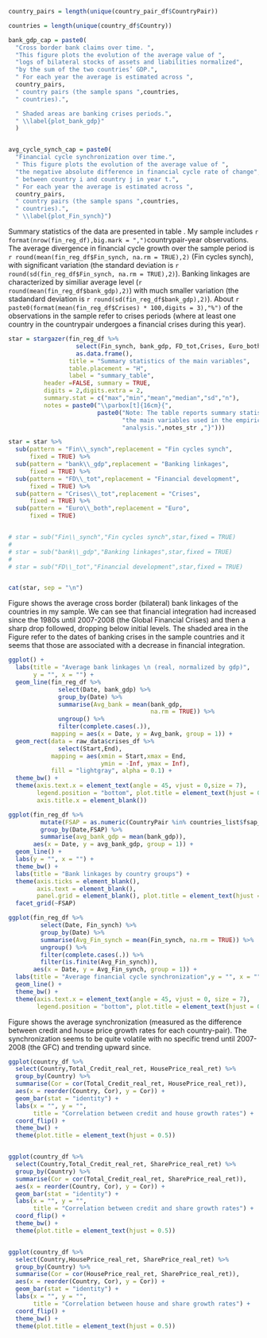 
```r

country_pairs = length(unique(country_pair_df$CountryPair))

countries = length(unique(country_df$Country))

bank_gdp_cap = paste0(
  "Cross border bank claims over time. ",
  "This figure plots the evolution of the average value of ",
  "logs of bilateral stocks of assets and liabilities normalized",
  "by the sum of the two countries’ GDP.",
  " For each year the average is estimated across ",
  country_pairs,
  " country pairs (the sample spans ",countries,
  " countries).",

  " Shaded areas are banking crises periods.",
  " \\label{plot_bank_gdp}"
  )


avg_cycle_synch_cap = paste0(
  "Financial cycle synchronization over time.",
  " This figure plots the evolution of the average value of ",
  "the negative absolute difference in financial cycle rate of change",
  " between country i and country j in year t.",
  " For each year the average is estimated across ",
  country_pairs,
  " country pairs (the sample spans ",countries,
  " countries).",
  " \\label{plot_Fin_synch}")

```


Summary statistics of the data are presented in table \ref{summary_table}.
My sample includes `r format(nrow(fin_reg_df),big.mark = ",")`countrypair-year observations. The average divergence in financial cycle growth over the sample period is `r round(mean(fin_reg_df$Fin_synch, na.rm = TRUE),2)` (Fin cycles synch), with significant variation (the standard deviation is `r round(sd(fin_reg_df$Fin_synch, na.rm = TRUE),2)`). Banking linkages are characterized by similiar average level (`r round(mean(fin_reg_df$bank_gdp),2)`) with much smaller variation (the stadandard deviation is `r round(sd(fin_reg_df$bank_gdp),2)`).
About `r paste0(format(mean(fin_reg_df$Crises) * 100,digits = 3),"%")` of the observations in the sample refer to crises periods (where at least one country in the countrypair undergoes a financial crises during this year).

```r

star = stargazer(fin_reg_df %>% 
                   select(Fin_synch, bank_gdp, FD_tot,Crises, Euro_both) %>% 
                   as.data.frame(),
                 title = "Summary statistics of the main variables",
                 table.placement = "H",
                 label = "summary_table",
          header =FALSE, summary = TRUE,
          digits = 2,digits.extra = 2,
          summary.stat = c("max","min","mean","median","sd","n"),
          notes = paste0("\\parbox[t]{16cm}{",
                         paste0("Note: The table reports summary statistics of ",
                                "the main variables used in the empirical ",
                                "analysis.",notes_str ,"}")))

star = star %>% 
  sub(pattern = "Fin\\_synch",replacement = "Fin cycles synch",
      fixed = TRUE) %>% 
  sub(pattern = "bank\\_gdp",replacement = "Banking linkages",
      fixed = TRUE) %>% 
  sub(pattern = "FD\\_tot",replacement = "Financial development",
      fixed = TRUE) %>% 
  sub(pattern = "Crises\\_tot",replacement = "Crises",
      fixed = TRUE) %>% 
  sub(pattern = "Euro\\_both",replacement = "Euro",
      fixed = TRUE)


# star = sub("Fin\\_synch","Fin cycles synch",star,fixed = TRUE)
# 
# star = sub("bank\\_gdp","Banking linkages",star,fixed = TRUE)
# 
# star = sub("FD\\_tot","Financial development",star,fixed = TRUE)



```


```r

cat(star, sep = "\n")

```


Figure \ref{plot_bank_gdp} shows the average cross border (bilateral) bank linkages of the countries in my sample. We can see that financial integration had increased since the 1980s until 2007-2008 (the Global Financial Crises)  and then a sharp drop followed, dropping below initial levels. The shaded area in the Figure refer to the dates of banking crises in the sample countries and it seems that those are associated with a decrease in financial integration.


```r

ggplot() + 
  labs(title = "Average bank linkages \n (real, normalized by gdp)",
       y = "", x = "") + 
  geom_line(fin_reg_df %>% 
              select(Date, bank_gdp) %>% 
              group_by(Date) %>% 
              summarise(Avg_bank = mean(bank_gdp,
                                        na.rm = TRUE)) %>% 
              ungroup() %>% 
              filter(complete.cases(.)),
            mapping = aes(x = Date, y = Avg_bank, group = 1)) + 
  geom_rect(data = raw_data$crises_df %>% 
              select(Start,End),
            mapping = aes(xmin = Start,xmax = End,
                          ymin = -Inf, ymax = Inf),
            fill = "lightgray", alpha = 0.1) +
  theme_bw() + 
  theme(axis.text.x = element_text(angle = 45, vjust = 0,size = 7),
        legend.position = "bottom", plot.title = element_text(hjust = 0.5),
        axis.title.x = element_blank())


```


```r

ggplot(fin_reg_df %>% 
         mutate(FSAP = as.numeric(CountryPair %in% countries_list$fsap_countries_pairs)) %>% 
         group_by(Date,FSAP) %>% 
         summarise(avg_bank_gdp = mean(bank_gdp)),
       aes(x = Date, y = avg_bank_gdp, group = 1)) + 
  geom_line() + 
  labs(y = "", x = "") + 
  theme_bw() + 
  labs(title = "Bank linkages by country groups") + 
  theme(axis.ticks = element_blank(),
        axis.text = element_blank(),
        panel.grid = element_blank(), plot.title = element_text(hjust = 0.5)) + 
  facet_grid(~FSAP)

```


```r

ggplot(fin_reg_df %>% 
         select(Date, Fin_synch) %>% 
         group_by(Date) %>% 
         summarise(Avg_Fin_synch = mean(Fin_synch, na.rm = TRUE)) %>% 
         ungroup() %>% 
         filter(complete.cases(.)) %>% 
         filter(is.finite(Avg_Fin_synch)),
       aes(x = Date, y = Avg_Fin_synch, group = 1)) + 
  labs(title = "Average financial cycle synchronization",y = "", x = "") + 
  geom_line() + 
  theme_bw() + 
  theme(axis.text.x = element_text(angle = 45, vjust = 0, size = 7),
        legend.position = "bottom", plot.title = element_text(hjust = 0.5))


```


Figure \ref{plot_Fin_synch} shows the average synchronization (measured as the difference between credit and house price growth rates for each country-pair). The synchronization seems to be quite volatile with no specific trend until 2007-2008 (the GFC) and trending upward since. 



<!-- Correlations -->

```r

ggplot(country_df %>% 
  select(Country,Total_Credit_real_ret, HousePrice_real_ret) %>% 
  group_by(Country) %>% 
  summarise(Cor = cor(Total_Credit_real_ret, HousePrice_real_ret)),
  aes(x = reorder(Country, Cor), y = Cor)) + 
  geom_bar(stat = "identity") + 
  labs(x = "", y = "",
       title = "Correlation between credit and house growth rates") + 
  coord_flip() + 
  theme_bw() + 
  theme(plot.title = element_text(hjust = 0.5))


ggplot(country_df %>% 
  select(Country,Total_Credit_real_ret, SharePrice_real_ret) %>% 
  group_by(Country) %>% 
  summarise(Cor = cor(Total_Credit_real_ret, SharePrice_real_ret)),
  aes(x = reorder(Country, Cor), y = Cor)) + 
  geom_bar(stat = "identity") + 
  labs(x = "", y = "",
       title = "Correlation between credit and share growth rates") + 
  coord_flip() + 
  theme_bw() + 
  theme(plot.title = element_text(hjust = 0.5))


ggplot(country_df %>% 
  select(Country,HousePrice_real_ret, SharePrice_real_ret) %>% 
  group_by(Country) %>% 
  summarise(Cor = cor(HousePrice_real_ret, SharePrice_real_ret)),
  aes(x = reorder(Country, Cor), y = Cor)) + 
  geom_bar(stat = "identity") + 
  labs(x = "", y = "",
       title = "Correlation between house and share growth rates") + 
  coord_flip() + 
  theme_bw() + 
  theme(plot.title = element_text(hjust = 0.5))

```

